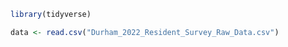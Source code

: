 
```r
library(tidyverse)
```


```r
data <- read.csv("Durham_2022_Resident_Survey_Raw_Data.csv")
```


